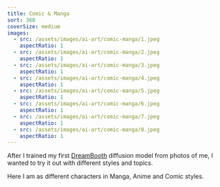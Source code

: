 ```yaml
---
title: Comic & Manga
sort: 360
coverSize: medium
images:
  - src: /assets/images/ai-art/comic-manga/1.jpeg
    aspectRatio: 1
  - src: /assets/images/ai-art/comic-manga/2.jpeg
    aspectRatio: 1
  - src: /assets/images/ai-art/comic-manga/3.jpeg
    aspectRatio: 1
  - src: /assets/images/ai-art/comic-manga/4.jpeg
    aspectRatio: 1
  - src: /assets/images/ai-art/comic-manga/5.jpeg
    aspectRatio: 1
  - src: /assets/images/ai-art/comic-manga/6.jpeg
    aspectRatio: 1
  - src: /assets/images/ai-art/comic-manga/7.jpeg
    aspectRatio: 1
  - src: /assets/images/ai-art/comic-manga/8.jpeg
    aspectRatio: 1
---
```


After I trained my first [DreamBooth](https://dreambooth.github.io/) diffusion model from photos of me, I wanted to try it out with different styles and topics.

Here I am as different characters in Manga, Anime and Comic styles.
